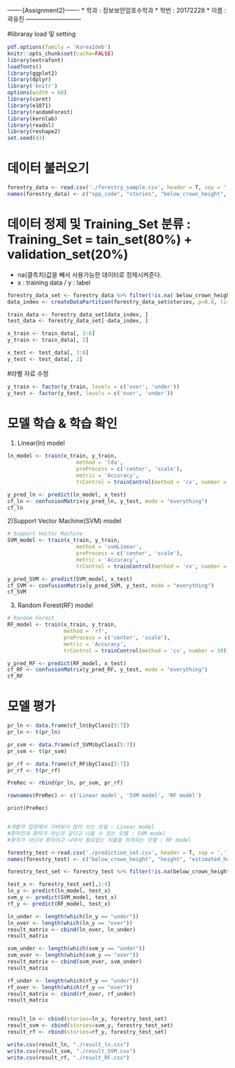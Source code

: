 -------[Assignment2]-------
* 학과 : 정보보안암호수학과
* 학번 : 20172228
* 이름 : 곽유진
---------------------------

#libraray load 및 setting
```r
pdf.options(family = 'Korea1deb')
knitr::opts_chunk$set(cache=FALSE)
library(extrafont)
loadfonts()
library(ggplot2)
library(dplyr)
library('knitr')
options(width = 60)
library(caret)
library(e1071)
library(randomForest)
library(kernlab)
library(readxl)
library(reshape2)
set.seed(43)
```


# 데이터 불러오기
```r
forestry_data <- read.csv('./forestry_sample.csv', header = T, sep = ',')
names(forestry_data) <- c("spp_code", "stories", "below_crown_height", "height", "estimated_height", "DBH")
```

# 데이터 정제 및 Training_Set 분류 : Training_Set = tain_set(80%) + validation_set(20%)
  * na(결측치)값을 빼서 사용가능한 데이터로 정제시켜준다.
  * x : training data / y : label
```r

forestry_data_set <- forestry_data %>% filter(!is.na( below_crown_height + height + estimated_height + DBH))
data_index <- createDataPartition(forestry_data_set$stories, p=0.8, list = F)

train_data <- forestry_data_set[data_index, ]
test_data <- forestry_data_set[-data_index, ]

x_train <- train_data[, 3:6]
y_train <- train_data[, 2]

x_test <- test_data[, 3:6]
y_test <- test_data[, 2]

```

#라벨 자료 수정
```r
y_train <- factor(y_train, levels = c('over', 'under'))
y_test <- factor(y_test, levels = c('over', 'under'))
```

# 모델 학습 & 학습 확인

1) Linear(ln) model
```r
ln_model <- train(x_train, y_train,
                      method = 'lda',
                      preProcess = c('center', 'scale'),
                      metric = 'Accuracy',
                      trControl = trainControl(method = 'cv', number = 10))

y_pred_ln <- predict(ln_model, x_test)
cf_ln <- confusionMatrix(y_pred_ln, y_test, mode = "everything")
cf_ln
```

2)Support Vector Machine(SVM) model
```R
# Support Vector Machine
SVM_model <- train(x_train, y_train,
                      method = 'svmLinear',
                      preProcess = c('center', 'scale'),
                      metric = 'Accuracy',
                      trControl = trainControl(method = 'cv', number = 10))

y_pred_SVM <- predict(SVM_model, x_test)
cf_SVM <- confusionMatrix(y_pred_SVM, y_test, mode = "everything")
cf_SVM
```

3) Random Forest(RF) model
```R
# Random Forest
RF_model <- train(x_train, y_train,
                  method = 'rf',
                  preProcess = c('center', 'scale'),
                  metric = 'Accuracy',
                  trControl = trainControl(method = 'cv', number = 10))

y_pred_RF <- predict(RF_model, x_test)
cf_RF <- confusionMatrix(y_pred_RF, y_test, mode = "everything")
cf_RF
```


# 모델 평가
```r

pr_ln <- data.frame(cf_ln$byClass[5:7])
pr_ln <- t(pr_ln)

pr_svm <- data.frame(cf_SVM$byClass[5:7])
pr_svm <- t(pr_svm)

pr_rf <- data.frame(cf_RF$byClass[5:7])
pr_rf <- t(pr_rf)

PreRec <- rbind(pr_ln, pr_svm, pr_rf)

rownames(PreRec) <- c('Linear model', 'SVM model', 'RF model')

print(PreRec)


#개발자 입장에서 가벼워서 많이 쓰는 모델 : Linear model
#환자인데 환자가 아닌것 같다고 나올 수 있는 모델 : SVM model
#환자가 아닌데 환자라고 나와서 필요없는 지출을 하게되는 모델 : RF model


```

```r

forestry_test <-read.csv('./prediction_set.csv', header = T, sep = ',')
names(forestry_test) <- c("below_crown_height", "height", "estimated_height", "DBH")

forestry_test_set <- forestry_test %>% filter(!is.na(below_crown_height + height + estimated_height + DBH))

test_x <- forestry_test_set[,1:4]
ln_y <- predict(ln_model, test_x) 
svm_y <- predict(SVM_model, test_x)
rf_y <- predict(RF_model, test_x)

ln_under <- length(which(ln_y == "under"))
ln_over <- length(which(ln_y == "over"))
result_matrix <- cbind(ln_over, ln_under)
result_matrix

svm_under <- length(which(svm_y == "under"))
svm_over <- length(which(svm_y == "over"))
result_matrix <- cbind(svm_over, svm_under)
result_matrix

rf_under <- length(which(rf_y == "under"))
rf_over <- length(which(rf_y == "over"))
result_matrix <- cbind(rf_over, rf_under)
result_matrix


result_ln <- cbind(stories=ln_y, forestry_test_set)
result_svm <- cbind(stories=svm_y, forestry_test_set)
result_rf <- rbind(stories=rf_y, forestry_test_set)

write.csv(result_ln, "./result_ln.csv")
write.csv(result_svm, "./result_SVM.csv")
write.csv(result_rf, "./result_RF.csv")

```
